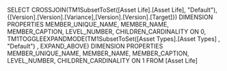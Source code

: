 SELECT CROSSJOIN(TM1SubsetToSet([Asset Life].[Asset Life], "Default"),{[Version].[Version].[Variance],[Version].[Version].[Target]}) DIMENSION PROPERTIES MEMBER_UNIQUE_NAME, MEMBER_NAME, MEMBER_CAPTION, LEVEL_NUMBER, CHILDREN_CARDINALITY ON 0, TM1TOGGLEEXPANDMODE(TM1SubsetToSet([Asset Types].[Asset Types] , "Default") , EXPAND_ABOVE) DIMENSION PROPERTIES MEMBER_UNIQUE_NAME, MEMBER_NAME, MEMBER_CAPTION, LEVEL_NUMBER, CHILDREN_CARDINALITY ON 1 FROM [Asset Life]